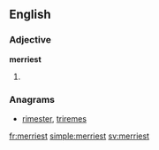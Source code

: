 ==English==

===Adjective===
'''merriest'''

# {{superlative of|merry}}

===Anagrams===
* [[rimester#English|rimester]], [[triremes#English|triremes]]

[[fr:merriest]]
[[simple:merriest]]
[[sv:merriest]]